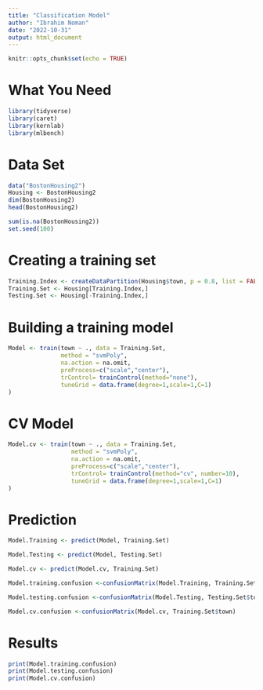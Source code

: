 ---
title: "Classification Model"
author: "Ibrahim Noman"
date: "2022-10-31"
output: html_document
---

```{r setup, include=FALSE}
knitr::opts_chunk$set(echo = TRUE)
```

# **What You Need**
```{r}
library(tidyverse)
library(caret)
library(kernlab)
library(mlbench)
```

# **Data Set**
```{r}
data("BostonHousing2")
Housing <- BostonHousing2
dim(BostonHousing2)
head(BostonHousing2)
```

```{r}
sum(is.na(BostonHousing2))
set.seed(100)
```

# **Creating a training set**
```{r}
Training.Index <- createDataPartition(Housing$town, p = 0.8, list = FALSE)
Training.Set <- Housing[Training.Index,]
Testing.Set <- Housing[-Training.Index,]
```

# **Building a training model**
```{r}
Model <- train(town ~ ., data = Training.Set,
               method = "svmPoly",
               na.action = na.omit,
               preProcess=c("scale","center"),
               trControl= trainControl(method="none"),
               tuneGrid = data.frame(degree=1,scale=1,C=1)
)
```

# **CV Model**
```{r}
Model.cv <- train(town ~ ., data = Training.Set,
                  method = "svmPoly",
                  na.action = na.omit,
                  preProcess=c("scale","center"),
                  trControl= trainControl(method="cv", number=10),
                  tuneGrid = data.frame(degree=1,scale=1,C=1)
)
```

# **Prediction**
```{r}
Model.Training <- predict(Model, Training.Set)
```

```{r}
Model.Testing <- predict(Model, Testing.Set)
```

```{r}
Model.cv <- predict(Model.cv, Training.Set)
```

```{r}
Model.training.confusion <-confusionMatrix(Model.Training, Training.Set$town)
```

```{r}
Model.testing.confusion <-confusionMatrix(Model.Testing, Testing.Set$town)
```

```{r}
Model.cv.confusion <-confusionMatrix(Model.cv, Training.Set$town)
```

# **Results**
```{r}
print(Model.training.confusion)
print(Model.testing.confusion)
print(Model.cv.confusion)
```

